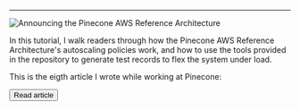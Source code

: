 


--- 

<Image src={metadata.image} alt="Announcing the Pinecone AWS Reference Architecture" width={800} height={600}/>

In this tutorial, I walk readers through how the Pinecone AWS Reference Architecture's autoscaling policies work, and how to 
use the tools provided in the repository to generate test records to flex the system under load. 

This is the eigth article I wrote while working at Pinecone: 

<Button href={href} variant="solid" color="green">Read article</Button>
